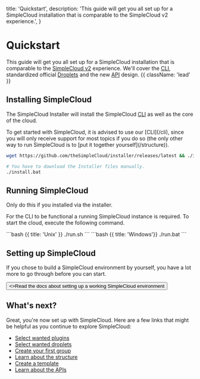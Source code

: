 
  title: 'Quickstart',
  description:
    'This guide will get you all set up for a SimpleCloud installation that is comparable to the SimpleCloud v2 experience.',
}

# Quickstart

This guide will get you all set up for a SimpleCloud installation that is comparable to the [SimpleCloud v2](https://github.com/theSimpleCloud/SimpleCloud) experience. We'll cover the [CLI](/cli), standardized official [Droplets](/droplets) and the new [API](/api) design.  {{ className: 'lead' }}

## Installing SimpleCloud

The SimpleCloud Installer will install the SimpleCloud [CLI](/cli) as well as the core of the cloud.

<Note>
    To get started with SimpleCloud, it is advised to use our [CLI](/cli), since you will only receive support for most topics if you do so (the only other way to run SimpleCloud is to [put it together yourself](/structure)).
</Note>

<CodeGroup>

```bash {{ title: 'Unix' }}
wget https://github.com/theSimpleCloud/installer/releases/latest && ./install.sh
```

```bash {{ title: 'Windows'}}
# You have to download the Installer files manually.
./install.bat
```
</CodeGroup>

## Running SimpleCloud

<Note>
    Only do this if you installed via the installer.
</Note>

For the CLI to be functional a running SimpleCloud instance is required. To start the cloud, execute the following command.

<CodeGroup>
```bash {{ title: 'Unix' }}
./run.sh
```
```bash {{ title: 'Windows'}}
./run.bat
```
</CodeGroup>

## Setting up SimpleCloud

If you chose to build a SimpleCloud environment by yourself, you have a lot more to go through before you can start.

<div className="not-prose">
  <Button href="/structure" variant="text" arrow="right">
    <>Read the docs about setting up a working SimpleCloud environment</>
  </Button>
</div>

## What's next?

Great, you're now set up with SimpleCloud. Here are a few links that might be helpful as you continue to explore SimpleCloud:

- [Select wanted plugins](/cli/plugins)
- [Select wanted droplets](/cli/droplets)
- [Create your first group](/cli/group)
- [Learn about the structure](/structure)
- [Create a template](/serverhost/template)
- [Learn about the APIs](/api)

